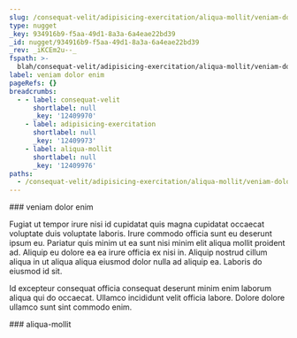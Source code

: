 ```yaml
---
slug: /consequat-velit/adipisicing-exercitation/aliqua-mollit/veniam-dolor-enim
type: nugget
_key: 934916b9-f5aa-49d1-8a3a-6a4eae22bd39
_id: nugget/934916b9-f5aa-49d1-8a3a-6a4eae22bd39
_rev: _iKCEm2u--_
fspath: >-
  blah/consequat-velit/adipisicing-exercitation/aliqua-mollit/veniam-dolor-enim.md
label: veniam dolor enim
pageRefs: {}
breadcrumbs:
  - - label: consequat-velit
      shortlabel: null
      _key: '12409970'
    - label: adipisicing-exercitation
      shortlabel: null
      _key: '12409973'
    - label: aliqua-mollit
      shortlabel: null
      _key: '12409976'
paths:
  - /consequat-velit/adipisicing-exercitation/aliqua-mollit/veniam-dolor-enim
---
```


<NuggetArea>
<Nugget slug="/consequat-velit/adipisicing-exercitation/aliqua-mollit/veniam-dolor-enim" type="nugget" _key="934916b9-f5aa-49d1-8a3a-6a4eae22bd39" _id="nugget/934916b9-f5aa-49d1-8a3a-6a4eae22bd39" _rev="_iKCEm2u--_" fspath="blah/consequat-velit/adipisicing-exercitation/aliqua-mollit/veniam-dolor-enim.md" label="veniam dolor enim" paths="/consequat-velit/adipisicing-exercitation/aliqua-mollit/veniam-dolor-enim">
<NuggetBody>
### veniam dolor enim

Fugiat ut tempor irure nisi id cupidatat quis magna cupidatat occaecat voluptate duis voluptate laboris. Irure commodo officia sunt eu deserunt ipsum eu. Pariatur quis minim ut ea sunt nisi minim elit aliqua mollit proident ad. Aliquip eu dolore ea ea irure officia ex nisi in. Aliquip nostrud cillum aliqua in ut aliqua aliqua eiusmod dolor nulla ad aliquip ea. Laboris do eiusmod id sit.

Id excepteur consequat officia consequat deserunt minim enim laborum aliqua qui do occaecat. Ullamco incididunt velit officia labore. Dolore dolore ullamco sunt sint commodo enim.

</NuggetBody>
<Breadcrumbs>
<Crumbs>
<Crumb _key="12409970" label="consequat-velit" /><Crumb _key="12409973" label="adipisicing-exercitation" /><Crumb _key="12409976" label="aliqua-mollit" />
</Crumbs>
</Breadcrumbs>
</Nugget>

<NuggetsInbound>
</NuggetsInbound>
<NuggetsOutbound>
</NuggetsOutbound>
</NuggetArea>
<PassagesInbound>
<Passage direction="inbound" type="passage" _key="12409976" _id="passage/12409976" _rev="_iKCEm2q--_" label="aliqua-mollit" passage="aliqua-mollit" fspath="blah/consequat-velit/adipisicing-exercitation/aliqua-mollit" paths="/consequat-velit/adipisicing-exercitation/aliqua-mollit" slug="/consequat-velit/adipisicing-exercitation/aliqua-mollit">
<NuggetBody>
### aliqua-mollit

</NuggetBody>
<Breadcrumbs>
<Crumbs>
<Crumb _key="12409970" label="consequat-velit" /><Crumb _key="12409973" label="adipisicing-exercitation" />
</Crumbs>
</Breadcrumbs>
</Passage>

</PassagesInbound>
<PassagesOutbound>
</PassagesOutbound>